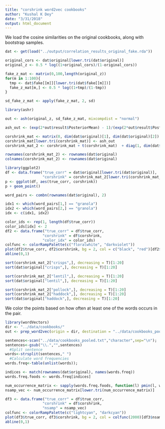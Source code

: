 ```yaml
---
title: "corshrink word2vec cookbooks"
author: "Kushal K Dey"
date: "3/31/2018"
output: html_document
---
```



We load the cosine similarities on the original cookbooks, along with bootstrap samples.

```r
dat <- get(load("../output/correlation_results_original_fake.rda"))
```

```r
original_cors <- dat$original[lower.tri(dat$original)]
original_z <- 0.5 * log((1+original_cors)/(1-original_cors))

fake_z_mat <- matrix(0,100,length(original_z))
for(m in 1:100){
  tmp <- dat$fake[[m]][lower.tri(dat$fake[[m]])]
  fake_z_mat[m,] <- 0.5 * log((1+tmp)/(1-tmp))
}

sd_fake_z_mat <- apply(fake_z_mat, 2, sd)

library(ashr)

out <- ash(original_z, sd_fake_z_mat, mixcompdist = "normal")

ash_out <- (exp(2*out$result$PosteriorMean) - 1)/(exp(2*out$result$PosteriorMean) + 1)

corshrink_mat <- matrix(0, dim(dat$original)[1], dim(dat$original)[2])
corshrink_mat[lower.tri(corshrink_mat)] <- ash_out
corshrink_mat_2 <- corshrink_mat + t(corshrink_mat)  + diag(1, dim(dat$original)[1])

rownames(corshrink_mat_2) <- rownames(dat$original)
colnames(corshrink_mat_2) <- rownames(dat$original)

```

```r
library(ggplot2)
df <- data.frame("true_corr" = dat$original[lower.tri(dat$original)],
                 "corshrink" = corshrink_mat_2[lower.tri(corshrink_mat_2)])
p <- ggplot(df, aes(true_corr, corshrink))
p + geom_point()
```

```r
word_pairs <- combn(rownames(dat$original), 2)
```

```r
idx1 <- which(word_pairs[1,] == "granola")
idx2 <- which(word_pairs[2,] == "granola")
idx <- c(idx1, idx2)
```


```r
color_ids <- rep(1, length(df$true_corr))
color_ids[idx] <- 2
df2 <- data.frame("true_corr" = df$true_corr,
                 "corshrink" = df$corshrink,
                 "color_idx" = color_ids)
colfunc <- colorRampPalette(c("floralwhite", "darkviolet"))
plot(df2$true_corr, df2$corshrink, bg = 2, col = c("black", "red")[df2$color_idx], pch = 19, cex = 1, xlab = "cosine similarity", ylab = "corshrink similarity")
abline(0,1)

```

```r
sort(corshrink_mat_2["crisps",], decreasing = T)[1:20]
sort(dat$original["crisps",], decreasing = T)[1:20]

sort(corshrink_mat_2["lentil",], decreasing = T)[1:20]
sort(dat$original["lentil",], decreasing = T)[1:20]

sort(corshrink_mat_2["pollock",], decreasing = T)[1:20]
sort(corshrink_mat_2["haddock",], decreasing = T)[1:20]
sort(dat$original["haddock",], decreasing = T)[1:20]

```

We color the points based on how often at least one of the words occurs in the pair.

```r
library(wordVectors)
dir <- "../data/cookbooks/"
out <- prep_word2vec(origin = dir, destination = "../data/cookbooks_pooled.txt", lowercase = T)
```

```r
sentences<-scan("../data/cookbooks_pooled.txt","character",sep="\n");
sentences<-gsub("\\.","",sentences)
  #Split sentence
words<-strsplit(sentences," ")
  #Calculate word frequencies
words.freq<-table(unlist(words));
```

```r
indices <- match(rownames(dat$original), names(words.freq))
words.freq.foods <- words.freq[indices]
```

```r
num_occurrence_matrix <- sapply(words.freq.foods, function(l) pmin(l, words.freq.foods))
nsamp_vec <- num_occurrence_matrix[lower.tri(num_occurrence_matrix)]
```

```r
df3 <- data.frame("true_corr" = df$true_corr,
                 "corshrink" = df$corshrink,
                 "nsamp" = nsamp_vec)
colfunc <- colorRampPalette(c("lightcyan", "darkcyan"))
plot(df3$true_corr, df3$corshrink, bg = 2, col = colfunc(2000)[df3$nsamp], pch = 19, cex = 1, xlab = "cosine similarity", ylab = "corshrink similarity")
abline(0,1)

```


